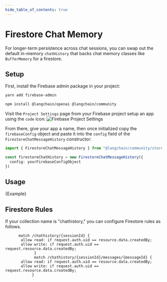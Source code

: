 ```yaml
---
hide_table_of_contents: true
---
```



# Firestore Chat Memory

For longer-term persistence across chat sessions, you can swap out the default in-memory `chatHistory` that backs chat memory classes like `BufferMemory` for a firestore.

## Setup

First, install the Firebase admin package in your project:

```bash npm2yarn
yarn add firebase-admin
```


<IntegrationInstallTooltip></IntegrationInstallTooltip>

```bash npm2yarn
npm install @langchain/openai @langchain/community
```

Visit the `Project Settings` page from your Firebase project setup an app using the `code` icon:
![Firebase Project Settings](/img/firebase_project_settings.png)

From there, give your app a name, then once initialized copy the `firebaseConfig` object and paste it into the `config` field of the `FirestoreChatMessageHistory` constructor:
```typescript
import { FirestoreChatMessageHistory } from "@langchain/community/stores/message/firestore";

const firestoreChatHistory = new FirestoreChatMessageHistory({
  config: yourFirebaseConfigObject
})
```

## Usage


<CodeBlock language="typescript">{Example}</CodeBlock>

## Firestore Rules

If your collection name is "chathistory," you can configure Firestore rules as follows.

```
      match /chathistory/{sessionId} {
       allow read: if request.auth.uid == resource.data.createdBy;
       allow write: if request.auth.uid == request.resource.data.createdBy;
			 }
			 match /chathistory/{sessionId}/messages/{messageId} {
       allow read: if request.auth.uid == resource.data.createdBy;
       allow write: if request.auth.uid == request.resource.data.createdBy;
		    }
```
